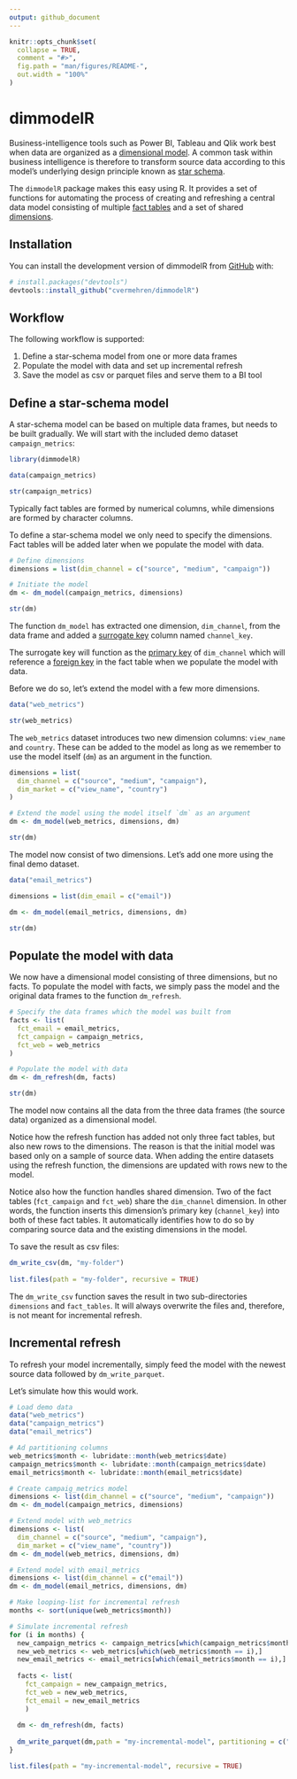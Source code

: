 ```yaml
---
output: github_document
---
```


<!-- README.md is generated from README.Rmd. Please edit that file -->

```r
knitr::opts_chunk$set(
  collapse = TRUE,
  comment = "#>",
  fig.path = "man/figures/README-",
  out.width = "100%"
)
```


# dimmodelR

<!-- badges: start -->
<!-- badges: end -->

Business-intelligence tools such as Power BI, Tableau and Qlik work best when 
data are organized as a [dimensional model](https://en.wikipedia.org/wiki/Dimensional_modeling).
A common task within business intelligence is therefore to transform source data 
according to this model's underlying design principle known as 
[star schema](https://en.wikipedia.org/wiki/Star_schema).

The `dimmodelR` package makes this easy using R. It provides a set of functions 
for automating the process of creating and refreshing a central data model 
consisting of multiple [fact tables](https://en.wikipedia.org/wiki/Fact_table) 
and a set of shared [dimensions](https://en.wikipedia.org/wiki/Dimension_(data_warehouse)#Dimension_table).


## Installation

You can install the development version of dimmodelR from [GitHub](https://github.com/) with:

``` r
# install.packages("devtools")
devtools::install_github("cvermehren/dimmodelR")
```

## Workflow

The following workflow is supported:

1. Define a star-schema model from one or more data frames
2. Populate the model with data and set up incremental refresh
4. Save the model as csv or parquet files and serve them to a BI tool


## Define a star-schema model

A star-schema model can be based on multiple data frames, but needs to be built 
gradually. We will start with the included demo dataset `campaign_metrics`:

```r
library(dimmodelR)

data(campaign_metrics)

str(campaign_metrics)
```

Typically fact tables are formed by numerical columns, while dimensions are 
formed by character columns.

To define a star-schema model we only need to specify the dimensions. Fact 
tables will be added later when we populate the model with data.

```r
# Define dimensions
dimensions = list(dim_channel = c("source", "medium", "campaign"))

# Initiate the model
dm <- dm_model(campaign_metrics, dimensions)

str(dm)
```

The function `dm_model` has extracted one dimension, `dim_channel`, from the 
data frame and added a [surrogate key](https://en.wikipedia.org/wiki/Surrogate_key) 
column named `channel_key`. 

The surrogate key will function as the [primary key](https://en.wikipedia.org/wiki/Primary_key) 
of `dim_channel` which will reference a [foreign key](https://en.wikipedia.org/wiki/Foreign_key) 
in the fact table when we populate the model with data.

Before we do so, let's extend the model with a few more dimensions.

```r
data("web_metrics")

str(web_metrics)

```

The `web_metrics` dataset introduces two new dimension columns: `view_name` and 
`country`. These can be added to the model as long as we remember to use the 
model itself (`dm`) as an argument in the function.

```r
dimensions = list(
  dim_channel = c("source", "medium", "campaign"),
  dim_market = c("view_name", "country")
)

# Extend the model using the model itself `dm` as an argument
dm <- dm_model(web_metrics, dimensions, dm)

str(dm)
```

The model now consist of two dimensions. Let's add one more using the final demo 
dataset.

```r
data("email_metrics")

dimensions = list(dim_email = c("email"))

dm <- dm_model(email_metrics, dimensions, dm)

str(dm)
```


## Populate the model with data

We now have a dimensional model consisting of three dimensions, but no facts. To
populate the model with facts, we simply pass the model and the original data 
frames to the function `dm_refresh`.


```r
# Specify the data frames which the model was built from
facts <- list(
  fct_email = email_metrics, 
  fct_campaign = campaign_metrics,
  fct_web = web_metrics
)

# Populate the model with data
dm <- dm_refresh(dm, facts)

str(dm)
```
The model now contains all the data from the three data frames (the source data) 
organized as a dimensional model. 

Notice how the refresh function has added not only three fact tables, but also 
new rows to the dimensions. The reason is that the initial model was based only 
on a sample of source data. When adding the entire datasets using the refresh 
function, the dimensions are updated with rows new to the model.

Notice also how the function handles shared dimension. Two of the fact tables 
(`fct_campaign` and `fct_web`) share the `dim_channel` dimension. In other words, 
the function inserts this dimension's primary key (`channel_key`) into both of 
these fact tables. It automatically identifies how to do so by comparing source 
data and the existing dimensions in the model.

To save the result as csv files:

```r
dm_write_csv(dm, "my-folder")
 
list.files(path = "my-folder", recursive = TRUE)

```

The `dm_write_csv` function saves the result in two sub-directories `dimensions` 
and `fact_tables`. It will always overwrite the files and, therefore, is not 
meant for incremental refresh.


## Incremental refresh

To refresh your model incrementally, simply feed the model with the newest 
source data followed by `dm_write_parquet`.

Let's simulate how this would work.

```r

# Load demo data
data("web_metrics")
data("campaign_metrics")
data("email_metrics")

# Ad partitioning columns
web_metrics$month <- lubridate::month(web_metrics$date)
campaign_metrics$month <- lubridate::month(campaign_metrics$date)
email_metrics$month <- lubridate::month(email_metrics$date)

# Create campaig_metrics model
dimensions <- list(dim_channel = c("source", "medium", "campaign"))
dm <- dm_model(campaign_metrics, dimensions)

# Extend model with web_metrics
dimensions <- list(
  dim_channel = c("source", "medium", "campaign"), 
  dim_market = c("view_name", "country"))
dm <- dm_model(web_metrics, dimensions, dm)

# Extend model with email_metrics
dimensions <- list(dim_channel = c("email"))
dm <- dm_model(email_metrics, dimensions, dm)

# Make looping-list for incremental refresh
months <- sort(unique(web_metrics$month))

# Simulate incremental refresh
for (i in months) {
  new_campaign_metrics <- campaign_metrics[which(campaign_metrics$month == i),]
  new_web_metrics <- web_metrics[which(web_metrics$month == i),]
  new_email_metrics <- email_metrics[which(email_metrics$month == i),]
  
  facts <- list(
    fct_campaign = new_campaign_metrics,
    fct_web = new_web_metrics,
    fct_email = new_email_metrics
    )
  
  dm <- dm_refresh(dm, facts)
  
  dm_write_parquet(dm,path = "my-incremental-model", partitioning = c("month"))
}

list.files(path = "my-incremental-model", recursive = TRUE)
```

